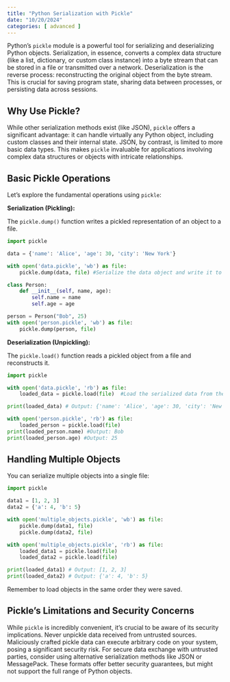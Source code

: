 ```yaml
---
title: "Python Serialization with Pickle"
date: "10/20/2024"
categories: [ advanced ]
---
```



Python's `pickle` module is a powerful tool for serializing and deserializing Python objects.  Serialization, in essence, converts a complex data structure (like a list, dictionary, or custom class instance) into a byte stream that can be stored in a file or transmitted over a network. Deserialization is the reverse process: reconstructing the original object from the byte stream.  This is crucial for saving program state, sharing data between processes, or persisting data across sessions.

## Why Use Pickle?

While other serialization methods exist (like JSON), `pickle` offers a significant advantage: it can handle virtually any Python object, including custom classes and their internal state.  JSON, by contrast, is limited to more basic data types.  This makes `pickle` invaluable for applications involving complex data structures or objects with intricate relationships.

## Basic Pickle Operations

Let's explore the fundamental operations using `pickle`:

**Serialization (Pickling):**

The `pickle.dump()` function writes a pickled representation of an object to a file.

```python
import pickle

data = {'name': 'Alice', 'age': 30, 'city': 'New York'}

with open('data.pickle', 'wb') as file:
    pickle.dump(data, file) #Serialize the data object and write it to the file

class Person:
    def __init__(self, name, age):
        self.name = name
        self.age = age

person = Person("Bob", 25)
with open('person.pickle', 'wb') as file:
    pickle.dump(person, file)
```

**Deserialization (Unpickling):**

The `pickle.load()` function reads a pickled object from a file and reconstructs it.


```python
import pickle

with open('data.pickle', 'rb') as file:
    loaded_data = pickle.load(file)  #Load the serialized data from the file.

print(loaded_data) # Output: {'name': 'Alice', 'age': 30, 'city': 'New York'}

with open('person.pickle', 'rb') as file:
    loaded_person = pickle.load(file)
print(loaded_person.name) #Output: Bob
print(loaded_person.age) #Output: 25
```

## Handling Multiple Objects

You can serialize multiple objects into a single file:


```python
import pickle

data1 = [1, 2, 3]
data2 = {'a': 4, 'b': 5}

with open('multiple_objects.pickle', 'wb') as file:
    pickle.dump(data1, file)
    pickle.dump(data2, file)

with open('multiple_objects.pickle', 'rb') as file:
    loaded_data1 = pickle.load(file)
    loaded_data2 = pickle.load(file)

print(loaded_data1) # Output: [1, 2, 3]
print(loaded_data2) # Output: {'a': 4, 'b': 5}
```

Remember to load objects in the same order they were saved.


##  Pickle's Limitations and Security Concerns

While `pickle` is incredibly convenient, it's crucial to be aware of its security implications.  Never unpickle data received from untrusted sources.  Maliciously crafted pickle data can execute arbitrary code on your system, posing a significant security risk.  For secure data exchange with untrusted parties, consider using alternative serialization methods like JSON or MessagePack.  These formats offer better security guarantees, but might not support the full range of Python objects.

